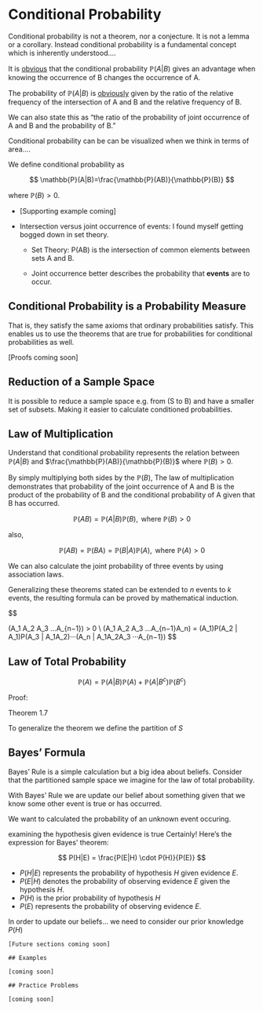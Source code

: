 # Conditional Probability

Conditional probability is not a theorem, nor a conjecture. It is not a lemma or a corollary. Instead conditional probability is a fundamental concept which is inherently understood....

It is [obvious]{.underline} that the conditional probability $\mathbb{P}(A|B)$ gives an advantage when knowing the occurrence of B changes the occurrence of A.

The probability of $\mathbb{P}(A|B)$ is [obviously]{.underline} given by the ratio of the relative frequency of the intersection of A and B and the relative frequency of B.

We can also state this as "the ratio of the probability of joint occurrence of A and B and the probability of B."

Conditional probability can be can be visualized when we think in terms of area....

We define conditional probability as

$$
\mathbb{P}(A|B)=\frac{\mathbb{P}(AB)}{\mathbb{P}(B)}
$$

where $\mathbb{P}(B)>0$.

-   [Supporting example coming]

-   Intersection versus joint occurrence of events: I found myself getting bogged down in set theory.

    -   Set Theory: P(AB) is the intersection of common elements between sets A and B.

    -   Joint occurrence better describes the probability that **events** are to occur.

## Conditional Probability is a Probability Measure

That is, they satisfy the same axioms that ordinary probabilities satisfy. This enables us to use the theorems that are true for probabilities for conditional probabilities as well.

[Proofs coming soon]

## Reduction of a Sample Space

It is possible to reduce a sample space e.g. from (S to B) and have a smaller set of subsets. Making it easier to calculate conditioned probabilities.

## Law of Multiplication

Understand that conditional probability represents the relation between $\mathbb{P}(A|B)$ and $\frac{\mathbb{P}(AB)}{\mathbb{P}(B)}$ where $\mathbb{P}(B) > 0$.

By simply multiplying both sides by the $\mathbb{P}(B)$, The law of multiplication demonstrates that probability of the joint occurrence of A and B is the product of the probability of B and the conditional probability of A given that B has occurred.

$$
\mathbb{P}(AB)=\mathbb{P}(A|B)\mathbb{P}(B), \text{ where } \mathbb{P}(B)>0
$$

also,

$$
\mathbb{P}(AB)=\mathbb{P}(BA)=\mathbb{P}(B|A)\mathbb{P}(A), \text{ where } \mathbb{P}(A) > 0
$$

We can also calculate the joint probability of three events by using association laws.

Generalizing these theorems stated can be extended to $n$ events to $k$ events, the resulting formula can be proved by mathematical induction.

\$\$

\text{If }

\mathbb{P}(A_1 A_2 A_3 ...A\_{n−1}) \> 0 \text{,  then} \\ \mathbb{P}(A_1 A_2 A_3 ...A\_{n−1}A_n) = \mathbb{P}(A_1)P(A_2 \| A_1)P(A_3 \| A_1A_2)···(A_n \| A_1A_2A_3 ···A\_{n−1}) \$\$

## Law of Total Probability

$$
\mathbb{P}(A) = \mathbb{P}(A|B)\mathbb{P}(A) + \mathbb{P}(A|B^c)\mathbb{P}(B^c)
$$

Proof:

Theorem 1.7

To generalize the theorem we define the partition of $S$

## Bayes' Formula

Bayes' Rule is a simple calculation but a big idea about beliefs. Consider that the partitioned sample space we imagine for the law of total probability.

With Bayes' Rule we are update our belief about something given that we know some other event is true or has occurred.

We want to calculated the probability of an unknown event occuring.

examining the hypothesis given evidence is true Certainly! Here's the expression for Bayes' theorem:

$$ 
P(H|E) = \frac{P(E|H) \cdot P(H)}{P(E)} 
$$

- $P(H|E)$ represents the probability of hypothesis $H$ given evidence $E$. 
- $P(E|H)$ denotes the probability of observing evidence $E$ given the hypothesis $H$. 
- $P(H)$ is the prior probability of hypothesis $H$
- $P(E)$ represents the probability of observing evidence $E$.

In order to update our beliefs... we need to consider our prior knowledge $P(H)$

    [Future sections coming soon]

    ## Examples

    [coming soon]

    ## Practice Problems

    [coming soon]
